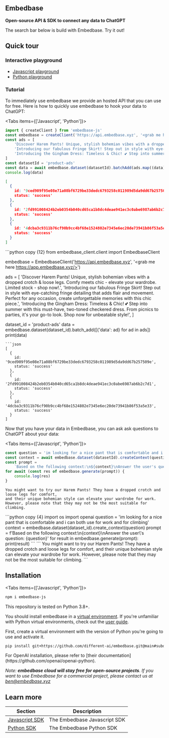  
## Embedbase

**Open-source API & SDK to connect any data to ChatGPT**

The search bar below is build with Embedbase. Try it out!

<EmbedbaseSearch />

## Quick tour

### Interactive playground

- [Javascript playground](https://replit.com/@benjaminshafii/Embedbase-Quickstart-JS?v=1)
- [Python playground](https://replit.com/@LouisBeaumont1/Embedbase-Python-Quick-Tour?v=1)

### Tutorial

To immediately use embedbase we provide an hosted API that you can use for free.
Here is how to quickly use embedbase to hook your data to ChatGPT:

<Tabs items={['Javascript', 'Python']}>
  <Tab>
```js copy {9}
import { createClient } from 'embedbase-js'
const embedbase = createClient('https://api.embedbase.xyz', '<grab me here https://app.embedbase.xyz/>')
const ads = [
    'Discover Harem Pants! Unique, stylish bohemian vibes with a dropped crotch & loose legs. Comfy meets chic - elevate your wardrobe. Limited stock - shop now!.',
    'Introducing our fabulous Fringe Skirt! Step out in style with eye-catching fringe detailing that adds flair and movement. Perfect for any occasion, create unforgettable memories with this chic piece.',
    'Introducing the Gingham Dress: Timeless & Chic! 💕 Step into summer with this must-have, two-toned checkered dress. From picnics to parties, it\'s your go-to look. Shop now for unbeatable style!',
]
const datasetId = 'product-ads'
const data = await embedbase.dataset(datasetId).batchAdd(ads.map((data) => ({ data })))
console.log(data)
```
```json
[
  {
    id: '9ced909f95e08e71a08bf6729be33dedc6793258c011989d5da9dd67b257509e',
    status: 'success'
  },
  {
    id: '2fd991008424b2eb0354b040cd65ca1b8dc4deae941ec3c0abe6987ab6b2c7d1',
    status: 'success'
  },
  {
    id: '4dcba3c9311b76cf90b9cc4bf68e1524802e7345e6ec20de73941b86f53a5e33',
    status: 'success'
  }
]
```
  </Tab>
    <Tab>
```python copy {12}
from embedbase_client.client import EmbedbaseClient

embedbase = EmbedbaseClient('https://api.embedbase.xyz', '<grab me here https://app.embedbase.xyz/>')

ads = [
    'Discover Harem Pants! Unique, stylish bohemian vibes with a dropped crotch & loose legs. Comfy meets chic - elevate your wardrobe. Limited stock - shop now!.',
    'Introducing our fabulous Fringe Skirt! Step out in style with eye-catching fringe detailing that adds flair and movement. Perfect for any occasion, create unforgettable memories with this chic piece.',
    'Introducing the Gingham Dress: Timeless & Chic! 💕 Step into summer with this must-have, two-toned checkered dress. From picnics to parties, it\'s your go-to look. Shop now for unbeatable style!',
]

dataset_id = 'product-ads'
data = embedbase.dataset(dataset_id).batch_add([{'data': ad} for ad in ads])
print(data)
```
```json
[
  {
    id: '9ced909f95e08e71a08bf6729be33dedc6793258c011989d5da9dd67b257509e',
    status: 'success'
  },
  {
    id: '2fd991008424b2eb0354b040cd65ca1b8dc4deae941ec3c0abe6987ab6b2c7d1',
    status: 'success'
  },
  {
    id: '4dcba3c9311b76cf90b9cc4bf68e1524802e7345e6ec20de73941b86f53a5e33',
    status: 'success'
  }
]
```
  </Tab>
</Tabs>

Now that you have your data in Embedbase, you can ask ask questions to ChatGPT
about your data:

<Tabs items={['Javascript', 'Python']}>
  <Tab>
```ts copy {3}
const question = 'im looking for a nice pant that is comfortable and i can both use for work and for climbing'
const context = await embedbase.dataset(datasetId).createContext(question)
const prompt = 
    `Based on the following context:\n${context}\nAnswer the user's question: ${question}`
for await (const res of embedbase.generate(prompt)) {
    console.log(res)
}
```
```
You might want to try our Harem Pants! They have a dropped crotch and loose legs for comfort,
and their unique bohemian style can elevate your wardrobe for work.
However, please note that they may not be the most suitable for climbing.
```
  </Tab>
  <Tab>
```python copy {4}
import os
import openai
question = 'im looking for a nice pant that is comfortable and i can both use for work and for climbing'
context = embedbase.dataset(dataset_id).create_context(question)
prompt = f'Based on the following context:\n{context}\nAnswer the user\'s question: {question}'
for result in embedbase.generate(prompt):
    print(result)
```
```
You might want to try our Harem Pants! They have a dropped crotch and loose legs for comfort,
and their unique bohemian style can elevate your wardrobe for work.
However, please note that they may not be the most suitable for climbing.
```
  </Tab>
</Tabs>

## Installation

<Tabs items={['Javascript', 'Python']}>
  <Tab>
```bash copy
npm i embedbase-js
```
  </Tab>
  <Tab>

This repository is tested on Python 3.8+.

You should install embedbase in a [virtual environment](https://docs.python.org/3/library/venv.html). If you're unfamiliar with Python virtual environments, check out the [user guide](https://packaging.python.org/guides/installing-using-pip-and-virtual-environments/).

First, create a virtual environment with the version of Python you're going to use and activate it.

```bash copy
pip install git+https://github.com/different-ai/embedbase.git@main#subdirectory=sdk/embedbase-py
```

<Callout type="info" emoji="ℹ️">
    For OpenAI installation, please refer to [their documentation](https://github.com/openai/openai-python).
</Callout>

  </Tab>
</Tabs>



*Note: **embedbase cloud will stay free for open-source projects**. If you want to use Embedbase for a commercial project, please contact us at ben@embedbase.xyz*


## Learn more

| Section | Description |
|-|-|
| [Javascript SDK](https://docs.embedbase.xyz/sdk) | The Embedbase Javascript SDK |
| [Python SDK](https://docs.embedbase.xyz/sdk-py) | The Embedbase Python SDK |

